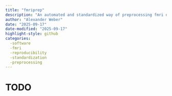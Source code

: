 ```yaml
---
title: "fmriprep"
description: "An automated and standardized way of preprocessing fmri data"
author: "Alexander Weber"
date: "2025-09-17"
date-modified: "2025-09-17"
highlight-style: github
categories:
  -software
  -fmri
  -reproducibility
  -standardization
  -preprocessing
---
```


# TODO
